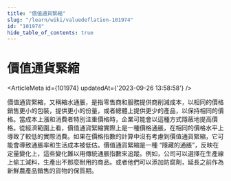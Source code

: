 ```yaml
---
title: "價值通貨緊縮"
slug: "/learn/wiki/valuedeflation-101974"
id: "101974"
hide_table_of_contents: true
---
```



# 價值通貨緊縮

<ArticleMeta id={101974} updatedAt={'2023-09-26 13:58:58'} />
<div className='border-solid border-b border-t-0 my-4 border-[var(--ifm-color-gray-300)]' />

價值通貨緊縮，又稱縮水通脹，是指零售商和服務提供商削減成本，以相同的價格銷售更小的包裝，提供更小的份量，或者總體上提供更少的產品，以保持相同的價格。當成本上漲和消費者特別注重價格時，企業可能會以這種方式隱蔽地提高價格。從經濟範圍上看，價值通貨緊縮實際上是一種價格通脹，在相同的價格水平上導致了較低的實際消費。如果在價格指數的計算中沒有考慮到價值通貨緊縮，它可能會導致通脹率和生活成本被低估。價值通貨緊縮是一種 “隱藏的通脹”，反映在定量變化上，這些變化難以用傳統通脹指數來追蹤。例如，公司可以選擇在生產線上偷工減料，生產出不那麼耐用的商品。或者他們可以添加防腐劑，延長之前作為新鮮農產品銷售的貨物的保質期。

